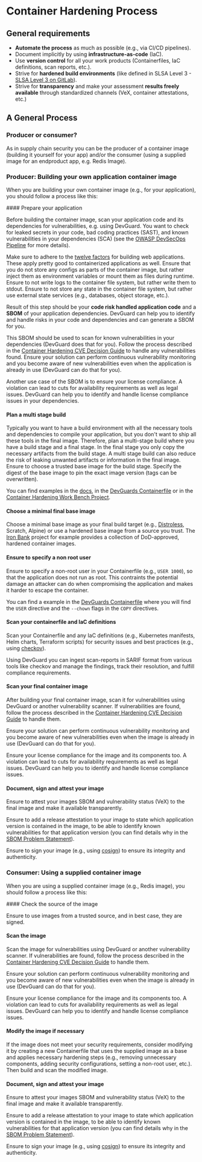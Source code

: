 
# Container Hardening Process

## General requirements

- **Automate the process** as much as possible (e.g., via CI/CD pipelines).
- Document implicitly by using **infrastructure-as-code** (IaC).
- Use **version control** for all your work products (Containerfiles, IaC definitions, scan reports, etc.).
- Strive for **hardened build environments** (like defined in SLSA Level 3 - [SLSA Level 3 on GitLab](/concepts/attestations-provenance/slsa-level-3)).
- Strive for **transparency** and make your assessment **results freely available** through standardized channels (VeX, container attestations, etc.)

## A General Process

### Producer or consumer?

As in supply chain security you can be the producer of a container image (building it yourself for your app) and/or the consumer (using
a supplied image for an endproduct app, e.g. Redis Image).

### Producer: Building your own application container image

When you are building your own container image (e.g., for your application), you should follow a process like this:

<Steps>
#### Prepare your application

Before building the container image, scan your application code and its dependencies for vulnerabilities, e.g. using DevGuard.
You want to check for leaked secrets in your code, bad coding practices (SAST), and known vulnerabilities in your dependencies (SCA)
(see the [OWASP DevSecOps Pipeline](/concepts/devsecops/understanding-owasp-devsecops-pipeline) for more details).

Make sure to adhere to the [twelve factors](https://12factor.net/#the_twelve_factors) for building web applications. These
apply pretty good to containerized applications as well. Ensure that you do not store any configs as parts of the
container image, but rather inject them as environment variables or mount them as files during runtime. Ensure to not write logs to
the container file system, but rather write them to stdout. Ensure to not store any state in the container file system,
but rather use external state services (e.g., databases, object storage, etc.).

Result of this step should be your **code risk handled application code** and a **SBOM** of your application dependencies.
DevGuard can help you to identify and handle risks in your code and dependencies and can generate a SBOM for you.

This SBOM should be used to scan for known vulnerabilities in your dependencies (DevGuard does that for you).
Follow the process described in the [Container Hardening CVE Decision Guide](/guides/container-hardening/cve-decision)
to handle any vulnerabilities found. Ensure your solution can perform continuous vulnerability monitoring and you become aware of new vulnerabilities
even when the application is already in use (DevGuard can do that for you).

Another use case of the SBOM is to ensure your license compliance. A violation can lead to cuts for availability requirements
as well as legal issues. DevGuard can help you to identify and handle license compliance issues in your dependencies.

#### Plan a multi stage build

Typically you want to have a build environment with all the necessary tools and dependencies to compile your application,
but you don't want to ship all these tools in the final image. Therefore, plan a multi-stage build where you have a build stage
and a final stage. In the final stage you only copy the necessary artifacts from the build stage. A multi stage build can also
reduce the risk of leaking unwanted artifacts or information in the final image. Ensure to choose a trusted base image for
the build stage. Specify the digest of the base image to pin the exact image version (tags can be overwritten).

You can find examples in the [docs](/risk-mitigation-guides/container-scanning#update-the-base-image-or-switch-to-distroless), in the
[DevGuards Containerfile](https://github.com/l3montree-dev/devguard/blob/main/Dockerfile) or in the
[Container Hardening Work Bench Project](https://gitlab.opencode.de/l3montree/container-hardening-work-bench).

#### Choose a minimal final base image
 
Choose a minimal base image as your final build target (e.g., [Distroless](https://github.com/GoogleContainerTools/distroless),
Scratch, Alpine) or use a hardened base image from a source you trust.
The [Iron Bank](https://repo1.dso.mil/dsop/opensource) project for example provides a collection of DoD-approved,
hardened container images.

#### Ensure to specify a non root user

Ensure to specify a non-root user in your Containerfile (e.g., `USER 1000`), so that the application does not run as root.
This contraints the potential damage an attacker can do when compromising the application and makes it harder to escape the container.

You can find a example in the [DevGuards Containerfile](https://github.com/l3montree-dev/devguard/blob/main/Dockerfile#L29)
where you will find the `USER` directive and the `--chown` flags in the `COPY` directives.

#### Scan your containerfile and IaC definitions

Scan your Containerfile and any IaC definitions (e.g., Kubernetes manifests, Helm charts, Terraform scripts)
for security issues and best practices (e.g., using [checkov](https://www.checkov.io/)).

Using DevGuard you can ingest scan-reports in SARIF format from various tools like checkov and
manage the findings, track their resolution, and fulfill compliance requirements.

#### Scan your final container image

After building your final container image, scan it for vulnerabilities using DevGuard or another
vulnerability scanner. If vulnerabilities are found, follow the process described in the
[Container Hardening CVE Decision Guide](/guides/container-hardening/cve-decision) to handle them.

Ensure your solution can perform continuous vulnerability monitoring and you become aware of new vulnerabilities
even when the image is already in use (DevGuard can do that for you).

Ensure your license compliance for the image and its components too. A violation can lead to cuts for availability requirements
as well as legal issues. DevGuard can help you to identify and handle license compliance issues.

#### Document, sign and attest your image

Ensure to attest your images SBOM and vulnerability status (VeX) to the final image and make it available
transparently.

Ensure to add a release attestation to your image to state which application version is contained in the image,
to be able to identify known vulnerabilities for that application version
(you can find details why in the [SBOM Problem Statement](/concepts/sbom-problem-statement)).

Ensure to sign your image (e.g., using [cosign](https://github.com/sigstore/cosign)) to ensure its integrity and authenticity.

</Steps>


### Consumer: Using a supplied container image

When you are using a supplied container image (e.g., Redis image), you should follow a process like this:

<Steps>
#### Check the source of the image

Ensure to use images from a trusted source, and in best case, they are signed.

#### Scan the image

Scan the image for vulnerabilities using DevGuard or another vulnerability scanner. If vulnerabilities are found, follow the process described in the
[Container Hardening CVE Decision Guide](/guides/container-hardening/cve-decision) to handle them.

Ensure your solution can perform continuous vulnerability monitoring and you become aware of new vulnerabilities
even when the image is already in use (DevGuard can do that for you).

Ensure your license compliance for the image and its components too. A violation can lead to cuts for availability requirements
as well as legal issues. DevGuard can help you to identify and handle license compliance issues.

#### Modify the image if necessary

If the image does not meet your security requirements, consider modifying it by creating a new Containerfile
that uses the supplied image as a base and applies necessary hardening steps (e.g., removing unnecessary components,
adding security configurations, setting a non-root user, etc.). Then build and scan the modified image.

#### Document, sign and attest your image

Ensure to attest your images SBOM and vulnerability status (VeX) to the final image and make it available
transparently.

Ensure to add a release attestation to your image to state which application version is contained in the image,
to be able to identify known vulnerabilities for that application version
(you can find details why in the [SBOM Problem Statement](/concepts/sbom-problem-statement)).

Ensure to sign your image (e.g., using [cosign](https://github.com/sigstore/cosign)) to ensure its integrity and authenticity.

</Steps>